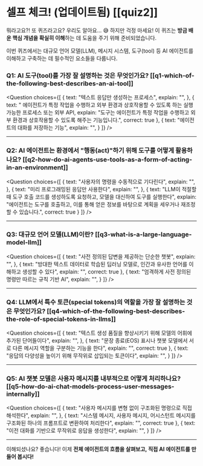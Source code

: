 # 셀프 체크! (업데이트됨) [[quiz2]] 


뭐라고요?! 또 퀴즈라고요? 우리도 알아요... 😅 하지만 걱정 마세요! 이 퀴즈는 **방금 배운 핵심 개념을 확실히 이해**하는 데 도움을 주기 위해 준비되었습니다.

이번 퀴즈에서는 대규모 언어 모델(LLM), 메시지 시스템, 도구(tool) 등 AI 에이전트를 이해하고 구축하는 데 필수적인 요소들을 다룹니다.

### Q1:  AI 도구(tool)를 가장 잘 설명하는 것은 무엇인가요? [[q1-which-of-the-following-best-describes-an-ai-tool]]

<Question
choices={[
{
text: "텍스트 응답만 생성하는 프로세스",
explain: "",
},
{
text: " 에이전트가 특정 작업을 수행하고 외부 환경과 상호작용할 수 있도록 하는 실행 가능한 프로세스 또는 외부 API,
explain: "도구는 에이전트가 특정 작업을 수행하고 외부 환경과 상호작용할 수 있도록 해주는 기능입니다.",
correct: true
},
{
text: "에이전트의 대화를 저장하는 기능",
explain: "",
}
]}
/>

---

### Q2: AI 에이전트는 환경에서 "행동(act)"하기 위해 도구를 어떻게 활용하나요? [[q2-how-do-ai-agents-use-tools-as-a-form-of-acting-in-an-environment]]

<Question
choices={[
{
text: "사용자의 명령을 수동적으로 기다린다",
explain: "",
},
{
text: "미리 프로그래밍된 응답만 사용한다",
explain: "",
},
{
text: "LLM이 적절할 때 도구 호출 코드를 생성하도록 요청하고, 모델을 대신하여 도구를 실행한다",
explain: "에이전트는 도구를 호출하고, 이를 통해 얻은 정보를 바탕으로 계획을 세우거나 재조정할 수 있습니다.",
correct: true
}
]}
/>

---

### Q3: 대규모 언어 모델(LLM)이란? [[q3-what-is-a-large-language-model-llm]]

<Question
choices={[
{
text: "사전 정의된 답변을 제공하는 단순한 챗봇",
explain: "",
},
{
text: "방대한 텍스트 데이터로 학습된 딥러닝 모델로, 인간과 유사한 언어를 이해하고 생성할 수 있다",
explain: "",
correct: true
},
{
text: "엄격하게 사전 정의된 명령만 따르는 규칙 기반 AI",
explain: "",
}
]}
/>

---

### Q4: LLM에서 특수 토큰(special tokens)의 역할을 가장 잘 설명하는 것은 무엇인가요? [[q4-which-of-the-following-best-describes-the-role-of-special-tokens-in-llms]]

<Question
choices={[
{
text: "텍스트 생성 품질을 향상시키기 위해 모델의 어휘에 추가된 단어들이다",
explain: "",
},
{
text: "문장 종료(EOS) 표시나 챗봇 모델에서 서로 다른 메시지 역할을 구분하는 기능을 한다",
explain: "",
correct: true
},
{
text: "응답의 다양성을 높이기 위해 무작위로 삽입되는 토큰이다",
explain: "",
}
]}
/>

---

### Q5: AI 챗봇 모델은 사용자 메시지를 내부적으로 어떻게 처리하나요? [[q5-how-do-ai-chat-models-process-user-messages-internally]]

<Question
choices={[
{
text: "사용자 메시지를 변형 없이 구조화된 명령으로 직접 해석한다",
explain: "",
},
{
text: "시스템 메시지, 사용자 메시지, 어시스턴트 메시지를 구조화된 하나의 프롬프트로 변환하여 처리한다",
explain: "",
correct: true
},
{
text: "이전 대화를 기반으로 무작위로 응답을 생성한다",
explain: "",
}
]}
/>

---


이해되셨나요? 좋습니다! 이제 **전체 에이전트의 흐름을 살펴보고, 직접 AI 에이전트를 만들어 봅시다!**
